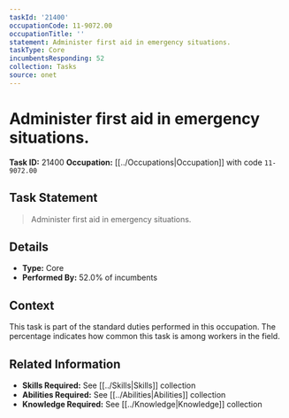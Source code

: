 ```yaml
---
taskId: '21400'
occupationCode: 11-9072.00
occupationTitle: ''
statement: Administer first aid in emergency situations.
taskType: Core
incumbentsResponding: 52
collection: Tasks
source: onet
---
```

# Administer first aid in emergency situations.

**Task ID:** 21400
**Occupation:** [[../Occupations|Occupation]] with code `11-9072.00`

## Task Statement

> Administer first aid in emergency situations.

## Details

- **Type:** Core
- **Performed By:** 52.0% of incumbents

## Context

This task is part of the standard duties performed in this occupation. The percentage indicates how common this task is among workers in the field.

## Related Information

- **Skills Required:** See [[../Skills|Skills]] collection
- **Abilities Required:** See [[../Abilities|Abilities]] collection
- **Knowledge Required:** See [[../Knowledge|Knowledge]] collection
